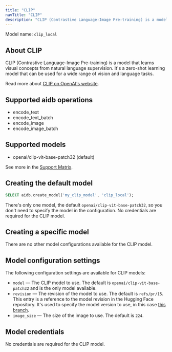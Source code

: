 ```yaml
---
title: "CLIP"
navTitle: "CLIP"
description: "CLIP (Contrastive Language-Image Pre-training) is a model that learns visual concepts from natural language supervision."
---
```


Model name: `clip_local`

## About CLIP

CLIP (Contrastive Language-Image Pre-training) is a model that learns visual concepts from natural language supervision. It's a zero-shot learning model that can be used for a wide range of vision and language tasks.

Read more about [CLIP on OpenAI's website](https://openai.com/research/clip/).


## Supported aidb operations

* encode_text
* encode_text_batch
* encode_image
* encode_image_batch

## Supported models

* openai/clip-vit-base-patch32 (default)

See more in the [Support Matrix](./support_matrix).

## Creating the default model

```sql
SELECT aidb.create_model('my_clip_model', 'clip_local');
```

There's only one model, the default `openai/clip-vit-base-patch32`, so you don't need to specify the model in the configuration. No credentials are required for the CLIP model.

## Creating a specific model

There are no other model configurations available for the CLIP model.


## Model configuration settings

The following configuration settings are available for CLIP models:

* `model` &mdash; The CLIP model to use. The default is `openai/clip-vit-base-patch32` and is the only model available.
* `revision` &mdash; The revision of the model to use. The default is `refs/pr/15`. This entry is a reference to the model revision in the Hugging Face repository. It's used to specify the model version to use, in this case [this branch](https://huggingface.co/openai/clip-vit-base-patch32/tree/refs%2Fpr%2F15).
* `image_size` &mdash; The size of the image to use. The default is `224`.

## Model credentials

No credentials are required for the CLIP model.
